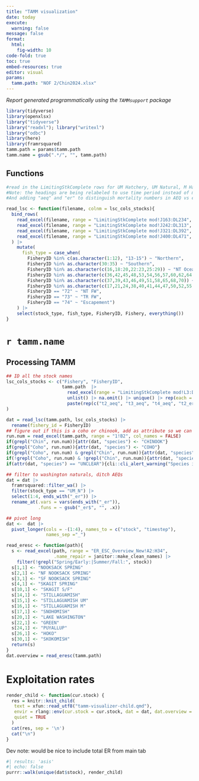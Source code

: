 ```yaml
---
title: "TAMM visualization"
date: today
execute: 
  warning: false
message: false
format: 
  html:
    fig-width: 10
code-fold: true
toc: true
embed-resources: true
editor: visual
params:
  tamm.path: "NOF 2/Chin2024.xlsx"
---
```


*Report generated programmatically using the `TAMMsupport` package*

```r
library(tidyverse)
library(openxlsx)
library("tidyverse")
library("readxl"); library("writexl")
library("odbc")
library(here)
library(framrsquared)
tamm.path = params$tamm.path
tamm.name = gsub(".*/", "", tamm.path)
```


## Functions

```r
#read in the LimitingStkComplete rows for UM Hatchery, UM Natural, M Hatchery and M Natural
#Note: the headings are being relabeled to use time period instead of month range (dropping dashes)
#And adding "aeq" and "er" to distinguish mortality numbers in AEQ vs exploitation rates

read_lsc <- function(filename, colnm = lsc_cols_stocks){
  bind_rows(
    read_excel(filename, range = "LimitingStkComplete mod!J163:DL234", col_names = colnm) |> mutate(stock_type = "UM_H"),
    read_excel(filename, range = "LimitingStkComplete mod!J242:DL313", col_names = colnm) |> mutate(stock_type = "UM_N"),
    read_excel(filename, range = "LimitingStkComplete mod!J321:DL392", col_names = colnm) |> mutate(stock_type = "M_H"),
    read_excel(filename, range = "LimitingStkComplete mod!J400:DL471", col_names = colnm) |> mutate(stock_type = "M_N")
  ) |> 
    mutate(
      fish_type = case_when(
        FisheryID %in% c(as.character(1:12), "13-15") ~ "Northern",
        FisheryID %in% as.character(30:35) ~ "Southern",
        FisheryID %in% as.character(c(16,18:20,22:23,25:29)) ~ "NT Ocean/ColR",
        FisheryID %in% as.character(c(36,42,45,48,53,54,56,57,60,62,64,67)) ~ "NT PS Spt",
        FisheryID %in% as.character(c(37,39,43,46,49,51,58,65,68,70)) ~ "NT PS Net",
        FisheryID %in% as.character(c(17,21,24,38,40,41,44,47,50,52,55,59,61,63,66,69,71)) ~ "TR Mar",
        FisheryID == "72" ~ "NT FW",
        FisheryID == "73" ~ "TR FW",
        FisheryID == "74" ~ "Escapement")
    ) |> 
    select(stock_type, fish_type, FisheryID, Fishery, everything())
}

```

# `r tamm.name`

## Processing TAMM

```r

## ID all the stock names
lsc_cols_stocks <- c("Fishery", "FisheryID",
                     tamm.path  |>  
                       read_excel(range = "LimitingStkComplete mod!L3:DL3", col_names = F) |>
                       unlist() |> na.omit() |> unique() |> rep(each = 7) |> 
                       paste(rep(c("t2_aeq", "t3_aeq", "t4_aeq", "t2_er", "t3_er", "t4_er", "yr_er"), 15), sep = "_")
)

dat = read_lsc(tamm.path, lsc_cols_stocks) |>
  rename(fishery_id = FisheryID)
## figure out if this is a coho or chinook, add as attribute so we can used FRAMR^2 filters
run.num = read_excel(tamm.path, range = "1!B2", col_names = FALSE)
if(grepl("Chin", run.num)){attr(dat, "species") <- "CHINOOK"}
if(grepl("Coho", run.num)){attr(dat, "species") <- "COHO"}
if(grepl("Coho", run.num) & grepl("Chin", run.num)){attr(dat, "species") <- "UNCLEAR"}
if(!grepl("Coho", run.num) & !grepl("Chin", run.num)){attr(dat, "species") <- "UNCLEAR"}
if(attr(dat, "species") == "UNCLEAR"){cli::cli_alert_warning("Species is not clear from TAMM")}

## filter to washington naturals, ditch AEQs
dat = dat |>
  framrsquared::filter_wa() |>
  filter(stock_type == "UM_N") |>
  select(1:4, ends_with("_er")) |>
  rename_at(.vars = vars(ends_with("_er")),
            .funs = ~ gsub("_er$", "", .x))

## pivot long
dat <-  dat |>
  pivot_longer(cols = -(1:4), names_to = c("stock", "timestep"),
               names_sep ="_")
```

```r
read_eresc <- function(path){
  s <- read_excel(path, range = "ER_ESC_Overview_New!A2:H34",
                  .name_repair = janitor::make_clean_names) |>
    filter(!grepl("Spring/Early:|Summer/Fall:", stock)) 
  s[1,1] <- "NOOKSACK SPRING"
  s[2,1] <- "NF NOOKSACK SPRING"
  s[3,1] <- "SF NOOKSACK SPRING"
  s[4,1] <- "SKAGIT SPRING"
  s[10,1] <- "SKAGIT S/F"
  s[14,1] <- "STILLAGUAMISH"
  s[15,1] <- "STILLAGUAMISH UM"
  s[16,1] <- "STILLAGUAMISH M"
  s[17,1] <- "SNOHOMISH"
  s[20,1] <- "LAKE WASHINGTON"
  s[22,1] <- "GREEN"
  s[24,1] <- "PUYALLUP"
  s[26,1] <- "HOKO"
  s[30,1] <- "SKOKOMISH"
  return(s)
}
dat.overview = read_eresc(tamm.path)

```

# Exploitation rates

```r
render_child <- function(cur.stock) {
  res = knitr::knit_child(
   text = xfun::read_utf8("tamm-visualizer-child.qmd"),
   envir = rlang::env(cur.stock = cur.stock, dat = dat, dat.overview = dat.overview),
   quiet = TRUE
  )
  cat(res, sep = '\n')
  cat("\n")
}
```

Dev note: would be nice to include total ER from main tab

::: panel-tabset
```r
#| results: 'asis'
#| echo: false
purrr::walk(unique(dat$stock), render_child)

```
:::
